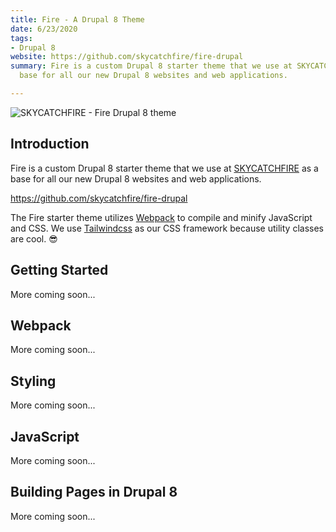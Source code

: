 ```yaml
---
title: Fire - A Drupal 8 Theme
date: 6/23/2020
tags:
- Drupal 8
website: https://github.com/skycatchfire/fire-drupal
summary: Fire is a custom Drupal 8 starter theme that we use at SKYCATCHFIRE as a
  base for all our new Drupal 8 websites and web applications.

---
```

![SKYCATCHFIRE - Fire Drupal 8 theme](../uploads/skycatchfire--dark.png)

## Introduction

Fire is a custom Drupal 8 starter theme that we use at [SKYCATCHFIRE](https://www.skycatchfire.com/) as a base for all our new Drupal 8 websites and web applications.

https://github.com/skycatchfire/fire-drupal

The Fire starter theme utilizes [Webpack](https://webpack.js.org/) to compile and minify JavaScript and CSS. We use [Tailwindcss](https://tailwindcss.com/) as our CSS framework because utility classes are cool. 😎

## Getting Started

More coming soon...

## Webpack

More coming soon...

## Styling

More coming soon...

## JavaScript

More coming soon...

## Building Pages in Drupal 8

More coming soon...